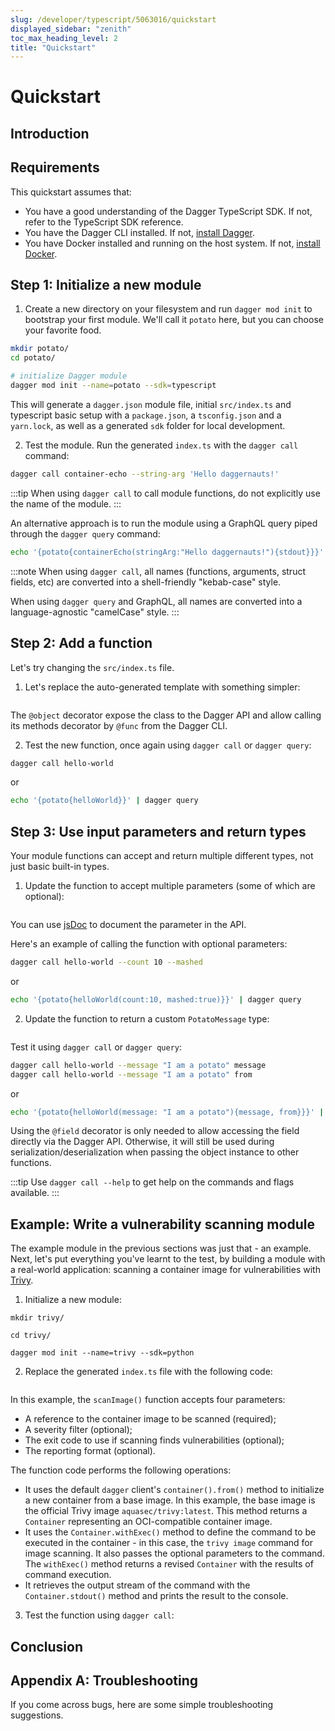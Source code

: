 ```yaml
---
slug: /developer/typescript/5063016/quickstart
displayed_sidebar: "zenith"
toc_max_heading_level: 2
title: "Quickstart"
---
```



# Quickstart

<PartialExperimentalDocs />

## Introduction

<PartialDeveloperQuickstartIntroduction />

## Requirements

This quickstart assumes that:

<!-- TODO(TomChv): How to add a link to the Typescript reference? -->
- You have a good understanding of the Dagger TypeScript SDK. If not, refer to the TypeScript SDK reference.
- You have the Dagger CLI installed. If not, [install Dagger](../../user/329058-install.mdx).
- You have Docker installed and running on the host system. If not, [install Docker](https://docs.docker.com/engine/install/).

## Step 1: Initialize a new module

1. Create a new directory on your filesystem and run `dagger mod init` to bootstrap your first module. We'll call it `potato` here, but you can choose your favorite food.

```sh
mkdir potato/
cd potato/

# initialize Dagger module
dagger mod init --name=potato --sdk=typescript
```

This will generate a `dagger.json` module file, initial `src/index.ts` and typescript basic setup with a `package.json`, a `tsconfig.json` and a `yarn.lock`, as well as a generated `sdk` folder for local development.

2. Test the module. Run the generated `index.ts` with the `dagger call` command:

```sh
dagger call container-echo --string-arg 'Hello daggernauts!'
```

:::tip
When using `dagger call` to call module functions, do not explicitly use the name of the module.
:::

An alternative approach is to run the module using a GraphQL query piped through the `dagger query` command:

```sh
echo '{potato{containerEcho(stringArg:"Hello daggernauts!"){stdout}}}' | dagger query
```

:::note
When using `dagger call`, all names (functions, arguments, struct fields, etc) are converted into a shell-friendly "kebab-case" style.

When using `dagger query` and GraphQL, all names are converted into a language-agnostic "camelCase" style.
:::

## Step 2: Add a function

Let's try changing the `src/index.ts` file.

1. Let's replace the auto-generated template with something simpler:

```typescript file=./snippets/quickstart/step2/index.ts
```

The `@object` decorator expose the class to the Dagger API and allow calling its methods decorator by `@func` from the Dagger CLI.

2. Test the new function, once again using `dagger call` or `dagger query`:

```sh
dagger call hello-world
```

or

```sh
echo '{potato{helloWorld}}' | dagger query
```

## Step 3: Use input parameters and return types

Your module functions can accept and return multiple different types, not just basic built-in types.

1. Update the function to accept multiple parameters (some of which are optional):

```typescript file=./snippets/quickstart/step3a/index.ts
```

You can use [jsDoc](https://jsdoc.app/) to document the parameter in the API.

Here's an example of calling the function with optional parameters:

```sh
dagger call hello-world --count 10 --mashed
```

or

```sh
echo '{potato{helloWorld(count:10, mashed:true)}}' | dagger query
```

2. Update the function to return a custom `PotatoMessage` type:

```typescript file=./snippets/quickstart/step3b/index.ts
```

Test it using `dagger call` or `dagger query`:

```sh
dagger call hello-world --message "I am a potato" message
dagger call hello-world --message "I am a potato" from
```

or

```sh
echo '{potato{helloWorld(message: "I am a potato"){message, from}}}' | dagger query
```

Using the `@field` decorator is only needed to allow accessing the field directly via the Dagger API. Otherwise, it will still be used during serialization/deserialization when passing the object instance to other functions.

:::tip
Use `dagger call --help` to get help on the commands and flags available.
:::

## Example: Write a vulnerability scanning module

The example module in the previous sections was just that - an example. Next, let's put everything you've learnt to the test, by building a module with a real-world application: scanning a container image for vulnerabilities with [Trivy](https://trivy.dev/).

1. Initialize a new module:

```shell
mkdir trivy/

cd trivy/

dagger mod init --name=trivy --sdk=python
```

2. Replace the generated `index.ts` file with the following code:

```typescript file=./snippets/quickstart/trivy/index.ts
```

In this example, the `scanImage()` function accepts four parameters:
  - A reference to the container image to be scanned (required);
  - A severity filter (optional);
  - The exit code to use if scanning finds vulnerabilities (optional);
  - The reporting format (optional).

The function code performs the following operations:
  - It uses the default `dagger` client's `container().from()` method to initialize a new container from a base image. In this example, the base image is the official Trivy image `aquasec/trivy:latest`. This method returns a `Container` representing an OCI-compatible container image.
  - It uses the `Container.withExec()` method to define the command to be executed in the container - in this case, the `trivy image` command for image scanning. It also passes the optional parameters to the command. The `withExec()` method returns a revised `Container` with the results of command execution.
  - It retrieves the output stream of the command with the `Container.stdout()` method and prints the result to the console.

3. Test the function using `dagger call`:

<PartialDeveloperQuickstartTrivyTest />

## Conclusion

<PartialDeveloperQuickstartConclusion />

## Appendix A: Troubleshooting

If you come across bugs, here are some simple troubleshooting suggestions.

<PartialDeveloperTroubleshooting />